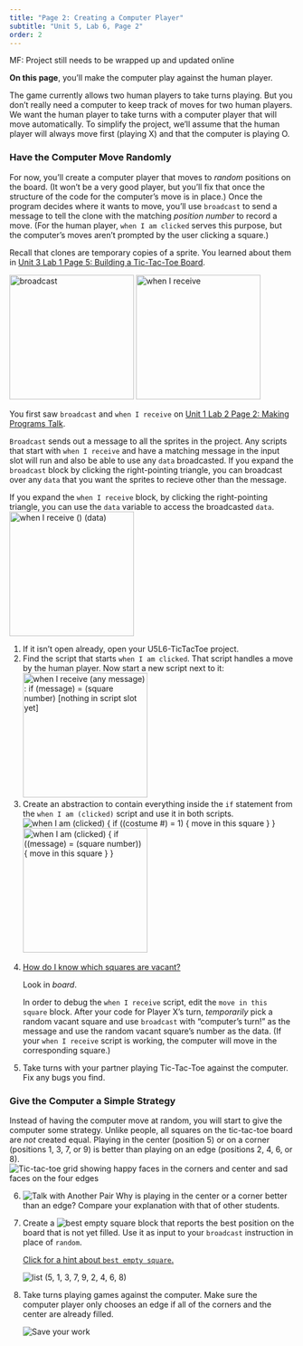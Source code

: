 ```yaml
---
title: "Page 2: Creating a Computer Player"
subtitle: "Unit 5, Lab 6, Page 2"
order: 2
---
```


::: todo
MF: Project still needs to be wrapped up and updated online
:::

::: learn
**On this page**, you'll make the computer play against
the human player.
:::

The game currently allows two human players to take turns playing.
But you don't really need a computer to keep track of moves for two
human players. We want the human player to take turns with a computer
player that will move automatically. To simplify the project, we'll
assume that the human player will always move first (playing X) and that
the computer is playing O.

<h3>Have the Computer Move Randomly</h3>

For now, you'll create a computer player that moves to
<em>random</em> positions on the board. (It won't be a very good player,
but you'll fix that once the structure of the code for the computer's
move is in place.) Once the program decides where it wants to move,
you'll use `broadcast` to send a message to tell the clone
with the matching <var>position number</var> to record a move. (For the
human player, `when I am clicked` serves this purpose, but
the computer's moves aren't prompted by the user clicking a square.)

::: endnote
Recall that clones are temporary copies of a sprite. You learned about
them in
<a href="/unit-3/lab-1/5-building-tic-tac-toe.html" title="Unit 3 Lab 1 Page 5: Building a Tic-Tac-Toe Board">Unit
3 Lab 1 Page 5: Building a Tic-Tac-Toe Board</a>.
:::

<img src="/img/blocks/broadcast.png" title="broadcast" alt="broadcast" class="ms-4" width="220"/>
<img src="/img/blocks/when-i-receive.png" title="when I receive" alt="when I receive" class="ms-4" width="220"/>

::: sidenote
You first saw `broadcast` and `when I receive` on
<a href="/unit-1/lab-2/2-gossip.html" title="Unit 1 Lab 2 Page 2: Making Programs Talk">Unit
1 Lab 2 Page 2: Making Programs Talk</a>.
:::

`Broadcast` sends out a message to all the sprites in the
project. Any scripts that start with `when I receive` and
have a matching message in the input slot will run and also be able to use any `data` broadcasted. If you expand the `broadcast` block by clicking the right-pointing triangle, you can broadcast over any `data` that you want the sprites to recieve other than the message.

If you expand the `when I receive` block, by clicking the right-pointing triangle, you can use the `data` variable to access the broadcasted `data`.<br />
<img src="/img/blocks/when-i-receive-data.png" title="when I receive () (data)" alt="when I receive () (data)" class="ms-4" width="220"/>

::: {#first .forYouToDo}
<ol>

<li>If it isn't open already, open your U5L6-TicTacToe project.</li>

<li>Find the script that starts `when I am clicked`. That
script handles a move by the human player. Now start a new script next
to it:<br />
<img src="/img/5-algorithms/when-receive.png" title="when I receive (any message) : if (message) = (square number) [nothing in script slot yet]" alt="when I receive (any message) : if (message) = (square number) [nothing in script slot yet]" class="ms-4" width="220"/></li>

<li>Create an abstraction to contain everything inside the
`if` statement from the `when I am (clicked)`
script and use it in both scripts.<br />
<img src="/img/5-algorithms/when-clicked.png" title="when I am (clicked) {
if ((costume #) = 1) {
move in this square
}
}" alt="when I am (clicked) {
if ((costume #) = 1) {
move in this square
}
}" class="ms-4"/>   
<img src="/img/5-algorithms/when-receive-move.png" title="when I am (clicked) {
if ((message) = (square number)) {
move in this square
}
}" alt="when I am (clicked) {
if ((message) = (square number)) {
move in this square
}
}" class="ms-4" width="220"/></li>

<li>

::: sidenoteBig
<a href="#hint-how-vacant" data-bs-toggle="collapse" title="How do I know which squares are vacant?">How
do I know which squares are vacant?</a>

::: {#hint-how-vacant .collapse}
Look in <var>board</var>.
:::
:::

In order to debug the `when I receive` script, edit the
`move in this square` block. After your code for Player X's
turn, <em>temporarily</em> pick a random vacant square and use
`broadcast` with "computer's turn!" as the message and use the random vacant square's number as the data. (If your
`when I receive` script is working, the computer will move in
the corresponding square.)

</li>

<li>Take turns with your partner playing Tic-Tac-Toe against the
computer. Fix any bugs you find.</li>

</ol>
:::

<h3>Give the Computer a Simple Strategy</h3>

Instead of having the computer move at random, you will start to give
the computer some strategy. Unlike people, all squares on the
tic-tac-toe board are <em>not</em> created equal. Playing in the center
(position 5) or on a corner (positions 1, 3, 7, or 9) is better than
playing on an edge (positions 2, 4, 6, or 8).<br />
<img src="/img/5-algorithms/position-ranking.png" title="Tic-tac-toe grid showing happy faces in the corners and center and sad faces on the four edges" alt="Tic-tac-toe grid showing happy faces in the corners and center and sad faces on the four edges" class="ms-4 noshadow"/>

::: forYouToDo
<ol start="6">

<li><img src="/img/icons/talk-with-another-pair.png" title="Talk with Another Pair" alt="Talk with Another Pair" class="float-end"/>
Why is playing in the center or a corner better than an edge? Compare
your explanation with that of other students.<br></li>

<li>

Create a
<img src="/img/5-algorithms/best-empty-square.png" title="best empty square" alt="best empty square" class="inline"/>
block that reports the best position on the board that is not yet
filled. Use it as input to your `broadcast` instruction in
place of `random`.

::: endnote
<a href="#hint-empty" data-bs-toggle="collapse" title="Click for a hint about best empty square.">Click
for a hint about `best empty square`.</a>

::: {#hint-empty .collapse}
<img src="/img/5-algorithms/empties.png" title="list (5, 1, 3, 7, 9, 2, 4, 6, 8)" alt="list (5, 1, 3, 7, 9, 2, 4, 6, 8)" class="ms-4"/>
:::
:::

</li>

<li>Take turns playing games against the computer. Make sure the
computer player only chooses an edge if all of the corners and the
center are already filled.</li>

<img src="/img/icons/save-now.png" title="Save your work" alt="Save your work" class="inline"/>

</ol>
:::
